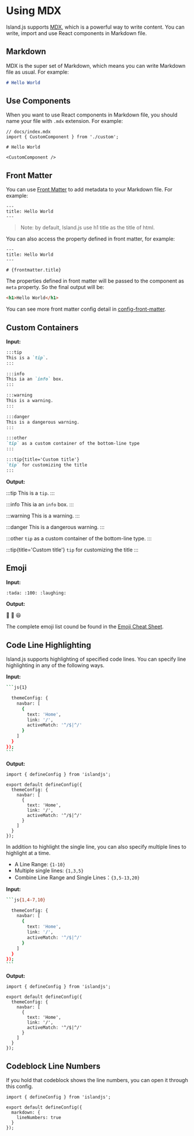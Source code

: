 # Using MDX

Island.js supports [MDX](https://mdxjs.com/), which is a powerful way to write content. You can write, import and use React components in Markdown file.

## Markdown

MDX is the super set of Markdown, which means you can write Markdown file as usual. For example:

```md
# Hello World
```

## Use Components

When you want to use React components in Markdown file, you should name your file with `.mdx` extension. For example:

```mdx
// docs/index.mdx
import { CustomComponent } from './custom';

# Hello World

<CustomComponent />
```

## Front Matter

You can use [Front Matter](https://jekyllrb.com/docs/front-matter/) to add metadata to your Markdown file. For example:

```mdx
---
title: Hello World
---
```

> Note: by default, Island.js use h1 title as the title of html.

You can also access the property defined in front matter, for example:

```mdx
---
title: Hello World
---

# {frontmatter.title}
```

The properties defined in front matter will be passed to the component as `meta` property. So the final output will be:

```html
<h1>Hello World</h1>
```

You can see more front matter config detail in [config-front-matter](/en/api/config-front-matter).

## Custom Containers

**Input:**

```markdown
:::tip
This is a `tip`.
:::

:::info
This ia an `info` box.
:::

:::warning
This is a warning.
:::

:::danger
This is a dangerous warning.
:::

:::other
`tip` as a custom container of the bottom-line type
:::

:::tip{title='Custom title'}
`tip` for customizing the title
:::
```

**Output:**

:::tip
This is a `tip`.
:::

:::info
This ia an `info` box.
:::

:::warning
This is a warning.
:::

:::danger
This is a dangerous warning.
:::

:::other
`tip` as a custom container of the bottom-line type.
:::

:::tip{title='Custom title'}
`tip` for customizing the title
:::

## Emoji

**Input:**

```bash
:tada: :100: :laughing:
```

**Output:**

:tada: :100: :laughing:

The complete emoji list cound be found in the [Emoji Cheat Sheet](https://www.webfx.com/tools/emoji-cheat-sheet/).

## Code Line Highlighting

Island.js supports highlighting of specified code lines. You can specify line highlighting in any of the following ways.

**Input:**

````bash
```js{1}

  themeConfig: {
    navbar: [
      {
        text: 'Home',
        link: '/',
        activeMatch: '^/$|^/'
      }
    ]
  }
});
```
````

**Output:**

```js{1}
import { defineConfig } from 'islandjs';

export default defineConfig({
  themeConfig: {
    navbar: [
      {
        text: 'Home',
        link: '/',
        activeMatch: '^/$|^/'
      }
    ]
  }
});
```

In addition to highlight the single line, you can also specify multiple lines to highlight at a time.

- A Line Range: `{1-10}`
- Multiple single lines: `{1,3,5}`
- Combine Line Range and Single Lines：`{3,5-13,20}`

**Input:**

````bash
```js{1,4-7,10}

  themeConfig: {
    navbar: [
      {
        text: 'Home',
        link: '/',
        activeMatch: '^/$|^/'
      }
    ]
  }
});
```
````

**Output:**

```js{1,4-7,10}
import { defineConfig } from 'islandjs';

export default defineConfig({
  themeConfig: {
    navbar: [
      {
        text: 'Home',
        link: '/',
        activeMatch: '^/$|^/'
      }
    ]
  }
});
```

## Codeblock Line Numbers

If you hold that codeblock shows the line numbers, you can open it through this config.

```js{5}
import { defineConfig } from 'islandjs';

export default defineConfig({
  markdown: {
    lineNumbers: true
  }
});
```
